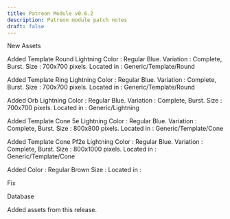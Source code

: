 ```yaml
---
title: Patreon Module v0.6.2
description: Patreon module patch notes
draft: false
---
```


New Assets

Added Template Round Lightning
Color : Regular Blue.
Variation : Complete, Burst.
Size : 700x700 pixels.
Located in : Generic/Template/Round

Added Template Ring Lightning
Color : Regular Blue.
Variation : Complete, Burst.
Size : 700x700 pixels.
Located in : Generic/Template/Round

Added Orb Lightning
Color : Regular Blue.
Variation : Complete, Burst.
Size : 700x700 pixels.
Located in : Generic/Lightning

Added Template Cone 5e Lightning
Color : Regular Blue.
Variation : Complete, Burst.
Size : 800x800 pixels.
Located in : Generic/Template/Cone

Added Template Cone Pf2e Lightning
Color : Regular Blue.
Variation : Complete, Burst.
Size : 800x1000 pixels.
Located in : Generic/Template/Cone

Added
Color : Regular Brown
Size :
Located in :

Fix

Database

Added assets from this release.



